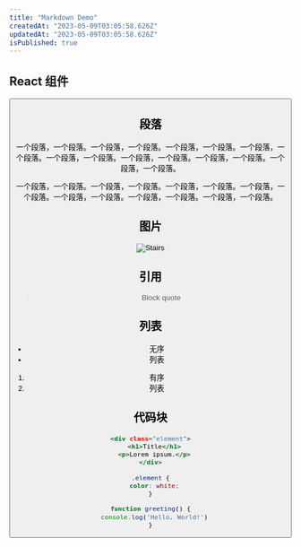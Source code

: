 ```yaml
---
title: "Markdown Demo"
createdAt: "2023-05-09T03:05:58.626Z"
updatedAt: "2023-05-09T03:05:58.626Z"
isPublished: true
---
```




## React 组件

<Button />

## 段落

一个段落，一个段落。一个段落，一个段落。一个段落，一个段落。一个段落，一个段落。一个段落，一个段落。一个段落，一个段落。一个段落，一个段落。一个段落，一个段落。

一个段落，一个段落。一个段落，一个段落。一个段落，一个段落。一个段落，一个段落。一个段落，一个段落。一个段落，一个段落。一个段落，一个段落。

## 图片

![Stairs](/images/features/stairs.webp)

## 引用

> Block quote

## 列表

- 无序
- 列表

1. 有序
2. 列表

## 代码块

```html:index.html {2,3} showLineNumbers
<div class="element">
  <h1>Title</h1>
  <p>Lorem ipsum.</p>
</div>
```

```css:style.css showLineNumbers
.element {
  color: white;
}
```

```js:index.js {2} showLineNumbers
function greeting() {
  console.log('Hello, World!')
}
```
